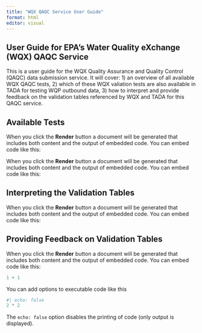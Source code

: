 ```yaml
---
title: "WQX QAQC Service User Guide"
format: html
editor: visual
---
```


## User Guide for EPA's Water Quality eXchange (WQX) QAQC Service

This is a user guide for the WQX Quality Assurance and Quality Control (QAQC) data submission service. It will cover: 1) an overview of all available WQX QAQC tests, 2) which of these WQX valiation tests are also available in TADA for testing WQP outbound data, 3) how to interpret and provide feedback on the validation tables referenced by WQX and TADA for this QAQC service.

## Available Tests

When you click the **Render** button a document will be generated that includes both content and the output of embedded code. You can embed code like this:

When you click the **Render** button a document will be generated that includes both content and the output of embedded code. You can embed code like this:

## Interpreting the Validation Tables

When you click the **Render** button a document will be generated that includes both content and the output of embedded code. You can embed code like this:

## Providing Feedback on Validation Tables

When you click the **Render** button a document will be generated that includes both content and the output of embedded code. You can embed code like this:

```r
1 + 1
```

You can add options to executable code like this

```r
#| echo: false
2 * 2
```

The `echo: false` option disables the printing of code (only output is displayed).
